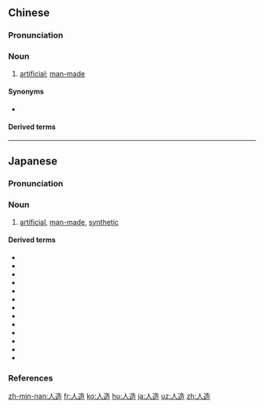 ==Chinese==
{{zh-forms}}

===Pronunciation===
{{zh-pron
|m=rénzào
|c=jan4 zou6
|cat=n
}}

===Noun===
{{zh-noun}}

# {{lb|zh|attributive}} [[artificial]]; [[man-made]]

====Synonyms====
* {{zh-l|人工}}

====Derived terms====
{{zh-der|人造革|人造毛|人造棉|人造奶油|人造石油|人造絲|人造土|人造衛星|人造纖維|人造行星}}

{{zh-cat|Elementary}}

----

==Japanese==
{{ja-kanjitab|じん|ぞう|yomi=o}}

===Pronunciation===
{{ja-pron|yomi=o|じんぞう|acc=0|acc_ref=DJR,NHK}}

===Noun===
{{ja-noun|じんぞう|hhira=じんざう}}

# [[artificial]], [[man-made]], [[synthetic]]

====Derived terms====
* {{ja-r|人造藍|じんぞう あい}}
* {{ja-r|人造絹糸|じんぞう けんし|[[rayon]]}}
* {{ja-r|人造湖|じんぞうこ}}
* {{ja-r|人造ゴム|じんぞう ゴム}}
* {{ja-r|人造石|じんぞうせき}}
* {{ja-r|人造石油|じんぞう せきゆ}}
* {{ja-r|人造繊維|じんぞう せんい}}
* {{ja-r|人造染料|じんぞう せんりょう}}
* {{ja-r|人造大理石|じんぞう だいりせき}}
* {{ja-r|人造人間|じんぞう にんげん}}
* {{ja-r|人造バター|じんぞう バター}}
* {{ja-r|人造肥料|じんぞう  ひりょう}}
* {{ja-r|人造米|じんぞうまい}}

===References===
<references/>

[[zh-min-nan:人造]]
[[fr:人造]]
[[ko:人造]]
[[hu:人造]]
[[ja:人造]]
[[uz:人造]]
[[zh:人造]]